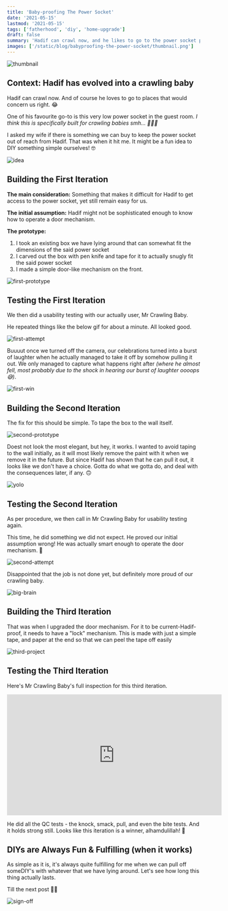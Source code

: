 ```yaml
---
title: 'Baby-proofing The Power Socket'
date: '2021-05-15'
lastmod: '2021-05-15'
tags: ['fatherhood', 'diy', 'home-upgrade']
draft: false
summary: 'Hadif can crawl now, and he likes to go to the power socket point in one of the rooms. Concerned, I DIY-ed this hack.'
images: ['/static/blog/babyproofing-the-power-socket/thumbnail.png']
---
```


![thumbnail](/static/blog/babyproofing-the-power-socket/thumbnail.png)

## Context: Hadif has evolved into a crawling baby

Hadif can crawl now. And of course he loves to go to places that would concern us right. 😂

One of his favourite go-to is this very low power socket in the guest room. _I think this is specifically built for crawling babies smh... 🤦🏽‍♂️_

I asked my wife if there is something we can buy to keep the power socket out of reach from Hadif. That was when it hit me. It might be a fun idea to DIY something simple ourselves! 🤓

![idea](https://media.giphy.com/media/3oz8xP6SaSkSU9dhcI/giphy.gif)

## Building the First Iteration

**The main consideration:** Something that makes it difficult for Hadif to get access to the power socket, yet still remain easy for us.

**The initial assumption:** Hadif might not be sophisticated enough to know how to operate a door mechanism.

**The prototype:**

1. I took an existing box we have lying around that can somewhat fit the dimensions of the said power socket
2. I carved out the box with pen knife and tape for it to actually snugly fit the said power socket
3. I made a simple door-like mechanism on the front.

![first-prototype](/static/blog/babyproofing-the-power-socket/first-prototype.gif)

## Testing the First Iteration

We then did a usability testing with our actually user, Mr Crawling Baby.

He repeated things like the below gif for about a minute. All looked good.

![first-attempt](/static/blog/babyproofing-the-power-socket/first-attempt.gif)

Buuuut once we turned off the camera, our celebrations turned into a burst of laughter when he actually managed to take it off by somehow pulling it out. We only managed to capture what happens right after _(where he almost fell, most probably due to the shock in hearing our burst of laughter oooops 😅)_.

![first-win](/static/blog/babyproofing-the-power-socket/first-win.gif)

## Building the Second Iteration

The fix for this should be simple. To tape the box to the wall itself.

![second-prototype](/static/blog/babyproofing-the-power-socket/second-prototype.jpg)

Doest not look the most elegant, but hey, it works. I wanted to avoid taping to the wall initially, as it will most likely remove the paint with it when we remove it in the future. But since Hadif has shown that he can pull it out, it looks like we don't have a choice. Gotta do what we gotta do, and deal with the consequences later, if any. 🙃

![yolo](https://media.giphy.com/media/GuNCk0YU1BLi/giphy.gif)

## Testing the Second Iteration

As per procedure, we then call in Mr Crawling Baby for usability testing again.

This time, he did something we did not expect. He proved our initial assumption wrong! He was actually smart enough to operate the door mechanism. 🤯

![second-attempt](/static/blog/babyproofing-the-power-socket/second-attempt.gif)

Disappointed that the job is not done yet, but definitely more proud of our crawling baby.

![big-brain](https://media.giphy.com/media/ZbUCXzhrXGpHvuOIes/giphy.gif)

## Building the Third Iteration

That was when I upgraded the door mechanism. For it to be current-Hadif-proof, it needs to have a "lock" mechanism. This is made with just a simple tape, and paper at the end so that we can peel the tape off easily

![third-project](/static/blog/babyproofing-the-power-socket/third-prototype.gif)

## Testing the Third Iteration

Here's Mr Crawling Baby's full inspection for this third iteration.

<iframe
  width="560"
  height="315"
  src="https://www.youtube.com/embed/B0cZgficBTg"
  title="YouTube video player"
  frameborder="0"
  allow="accelerometer; autoplay; clipboard-write; encrypted-media; gyroscope; picture-in-picture"
  allowfullscreen
></iframe>

He did all the QC tests - the knock, smack, pull, and even the bite tests. And it holds strong still. Looks like this iteration is a winner, alhamdulillah! 🎉

## DIYs are Always Fun & Fulfilling (when it works)

As simple as it is, it's always quite fulfilling for me when we can pull off someDIY's with whatever that we have lying around. Let's see how long this thing actually lasts.

Till the next post 👋🏽

![sign-off](https://media.giphy.com/media/ul06RsccW44OgEu94q/giphy.gif)
